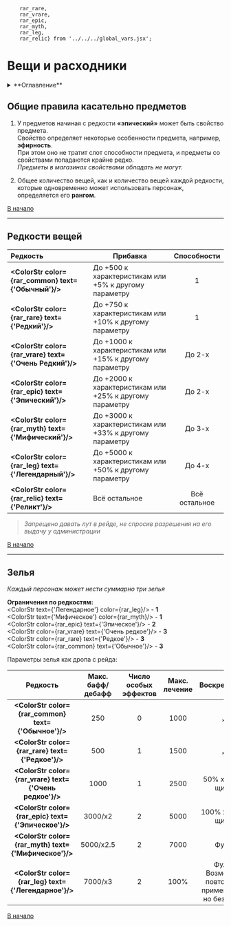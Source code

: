         rar_rare,
        rar_vrare,
        rar_epic,
        rar_myth,
        rar_leg,
        rar_relic} from '../../../global_vars.jsx';


# Вещи и расходники

<details>
    <summary> **Оглавление** </summary>

    %toc%
</details>

## Общие правила касательно предметов

1) У предметов начиная с редкости **«эпический»** может быть свойство предмета.  
Свойство определяет некоторые особенности предмета, например, **эфирность**.  
При этом оно не тратит слот способности предмета, и предметы со свойствами попадаются крайне редко.  
*Предметы в магазинах свойствами обладать не могут.*

2) Общее количество вещей, как и количество вещей каждой редкости, которые одновременно может использовать персонаж,  
определяется его **рангом**.

[В начало](#top)

---

## Редкости вещей

<div style={{overflow:'auto'}}>

| **Редкость**                                      | **Прибавка**                                            | **Способности** |
|:--------------------------------------------------|---------------------------------------------------------|:---------------:|
| **<ColorStr color={rar_common} text={'Обычный'}/>**      | До +500 к характеристикам или +5% к другому параметру   |        1        |
| **<ColorStr color={rar_rare} text={'Редкий'}/>**       | До +750 к характеристикам или +10% к другому параметру  |        1        |
| **<ColorStr color={rar_vrare} text={'Очень Редкий'}/>** | До +1000 к характеристикам или +15% к другому параметру |     До 2-х      |
| **<ColorStr color={rar_epic} text={'Эпический'}/>**   | До +2000 к характеристикам или +25% к другому параметру |     До 2-х      |
| **<ColorStr color={rar_myth} text={'Мифический'}/>**   | До +3000 к характеристикам или +33% к другому параметру |     До 3-х      |
| **<ColorStr color={rar_leg} text={'Легендарный'}/>**   | До +5000 к характеристикам или +50% к другому параметру |     До 4-х      |
| **<ColorStr color={rar_relic} text={'Реликт'}/>**       | Всё остальное                                           |  Всё остальное  |
</div>

> *Запрещено давать лут в рейде, не спросив разрешения на его выдачу у администрации*

[В начало](#top)

---

## Зелья

*Каждый персонаж может нести суммарно три зелья*

**Ограничения по редкостям:**  
<ColorStr text={'Легендарное'} color={rar_leg}/> - **1**  
<ColorStr text={'Мифическое'} color={rar_myth}/> - **1**  
<ColorStr color={rar_epic} text={'Эпическое'}/> - **2**  
<ColorStr color={rar_vrare} text={'Очень редкое'}/> - **3**  
<ColorStr color={rar_rare} text={'Редкое'}/> - **3**  
<ColorStr color={rar_common} text={'Обычное'}/> - **3**  

Параметры зелья как дропа с рейда:
<div style={{overflow:'auto'}}>

| **Редкость**                                   | **Макс. бафф/дебафф** | **Число особых эффектов** | **Макс. лечение** |                                                                   **Воскрешение** |
|:-----------------------------------------------:|:-----------------------:|:---------------------------:|:-------------------:|:----------------------------------------------------------------------------------:|
| **<ColorStr color={rar_common} text={'Обычное'}/>**      | 250                   | 0                         | 1000              |                                              ₓ |
| **<ColorStr color={rar_rare} text={'Редкое'}/>**      | 500                   | 1                         | 1500              |                                                ₓ |
| **<ColorStr color={rar_vrare} text={'Очень редкое'}/>** | 1000                  | 1                         | 2500              |                                 50% хп, без щита |
| **<ColorStr color={rar_epic} text={'Эпическое'}/>**    | 3000/x2               | 2                         | 5000              |                                100% хп, без щита |
| **<ColorStr color={rar_myth} text={'Мифическое'}/>**   | 5000/x2.5             | 2                         | 7000              |                                             Фулл |
| **<ColorStr color={rar_leg} text={'Легендарное'}/>**   | 7000/x3               | 2                         | 100%              | Фулл. Возможно повторное применение, но без щита |
</div>

[В начало](#top)